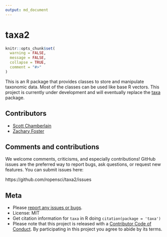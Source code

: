 ```yaml
---
output: md_document
---
```


taxa2
====

```r
knitr::opts_chunk$set(
  warning = FALSE,
  message = FALSE,
  collapse = TRUE,
  comment = "#>"
)
```


This is an R package that provides classes to store and manipulate taxonomic data.
Most of the classes can be used like base R vectors.
This project is currently under development and will eventually replace the [taxa](https://github.com/ropensci/taxa) package.

## Contributors

* [Scott Chamberlain](https://github.com/sckott)
* [Zachary Foster](https://github.com/zachary-foster)

## Comments and contributions

We welcome comments, criticisms, and especially contributions!
GitHub issues are the preferred way to report bugs, ask questions, or request new features.
You can submit issues here:

https://github.com/ropensci/taxa2/issues

## Meta

* Please [report any issues or bugs](https://github.com/ropensci/taxa/issues).
* License: MIT
* Get citation information for `taxa` in R doing `citation(package = 'taxa')`
* Please note that this project is released with a [Contributor Code of Conduct](CONDUCT.md). By participating in this project you agree to abide by its terms.
